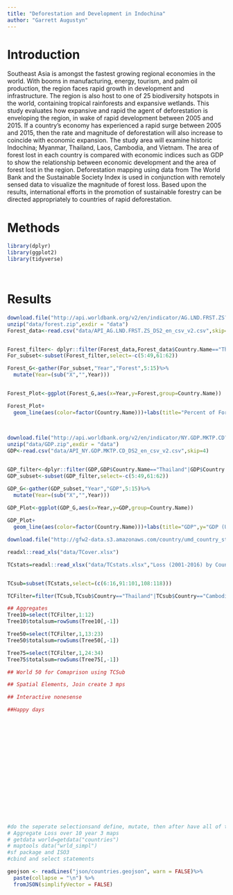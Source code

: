 ```yaml
---
title: "Deforestation and Development in Indochina"
author: "Garrett Augustyn"
---
```


# Introduction
Southeast Asia is amongst the fastest growing regional economies in the world. With booms in manufacturing, energy, tourism, and palm oil production, the region faces rapid growth in development and infrastructure. The region is also host to one of 25 biodiversity hotspots in the world, containing tropical rainforests and expansive wetlands. This study evaluates how expansive and rapid the agent of deforestation is enveloping the region, in wake of rapid development between 2005 and 2015. If a country's economy has experienced a rapid surge between 2005 and 2015, then the rate and magnitude of deforestation will also increase to coincide with economic expansion. The study area will examine historic Indochina; Myanmar, Thailand, Laos, Cambodia, and Vietnam. The area of forest lost in each country is compared with economic indices such as GDP to show the relationship between economic development and the area of forest lost in the region. Deforestation mapping using data from The World Bank and the Sustainable Society Index is used in conjunction with remotely sensed data to visualize the magnitude of forest loss. Based upon the results, international efforts in the promotion of sustainable forestry can be directed appropriately to countries of rapid deforestation. 



# Methods




```r
library(dplyr)
library(ggplot2)
library(tidyverse)




```

# Results

```r

download.file("http://api.worldbank.org/v2/en/indicator/AG.LND.FRST.ZS?downloadformat=csv",destfile = "data/forest.zip")
unzip("data/forest.zip",exdir = "data")
Forest_data<-read.csv("data/API_AG.LND.FRST.ZS_DS2_en_csv_v2.csv",skip=4)


Forest_filter<- dplyr::filter(Forest_data,Forest_data$Country.Name=="Thailand" |Forest_data$Country.Name=="Cambodia"|Forest_data$Country.Name=="Vietnam"|Forest_data$Country.Name=="Myanmar"|Forest_data$Country.Name=="Lao PDR")
For_subset<-subset(Forest_filter,select=-c(5:49,61:62)) 

Forest_G<-gather(For_subset,"Year","Forest",5:15)%>%
  mutate(Year=(sub("X","",Year)))


Forest_Plot<-ggplot(Forest_G,aes(x=Year,y=Forest,group=Country.Name))

Forest_Plot+
  geom_line(aes(color=factor(Country.Name)))+labs(title="Percent of Forested Area",y="Percent of Area Forested",color="Country")

 
  
download.file("http://api.worldbank.org/v2/en/indicator/NY.GDP.MKTP.CD?downloadformat=csv",destfile = "data/GDP.zip")
unzip("data/GDP.zip",exdir = "data")
GDP<-read.csv("data/API_NY.GDP.MKTP.CD_DS2_en_csv_v2.csv",skip=4)


GDP_filter<-dplyr::filter(GDP,GDP$Country.Name=="Thailand"|GDP$Country.Name=="Cambodia"|GDP$Country.Name=="Vietnam"|GDP$Country.Name=="Myanmar"|GDP$Country.Name=="Lao PDR")
GDP_subset<-subset(GDP_filter,select=-c(5:49,61:62)) 

GDP_G<-gather(GDP_subset,"Year","GDP",5:15)%>%
  mutate(Year=(sub("X","",Year)))

GDP_Plot<-ggplot(GDP_G,aes(x=Year,y=GDP,group=Country.Name))
  
GDP_Plot+
  geom_line(aes(color=factor(Country.Name)))+labs(title="GDP",y="GDP (US$)",color="Country")

download.file("http://gfw2-data.s3.amazonaws.com/country/umd_country_stats/tree_cover_stats_2016.xlsx",destfile="data/TCover")

readxl::read_xls("data/TCover.xlsx")

TCstats=readxl::read_xlsx("data/TCstats.xlsx","Loss (2001-2016) by Country",skip=1)


TCsub=subset(TCstats,select=(c(6:16,91:101,108:118)))                               

TCFilter=filter(TCsub,TCsub$Country=="Thailand"|TCsub$Country=="Cambodia"|TCsub$Country=="Vietnam"|TCsub$Country=="Myanmar"|TCsub$Country=="Laos")

## Aggregates
Tree10=select(TCFilter,1:12)
Tree10$totalsum=rowSums(Tree10[,-1])

Tree50=select(TCFilter,1,13:23)
Tree50$totalsum=rowSums(Tree50[,-1])

Tree75=select(TCFilter,1,24:34)
Tree75$totalsum=rowSums(Tree75[,-1])

## World 50 for Comaprison using TCSub

## Spatial Elements, Join create 3 mps

## Interactive nonesense

##Happy days












  


  


#do the seperate selectionsand define, mutate, then after have all of them cbind to make one table
# Aggregate Loss over 10 year 3 maps
# getdata world=getdata("countries")
# maptools data("wrld_simpl")
#sf package and ISO3 
#cbind and select statements

geojson <- readLines("json/countries.geojson", warn = FALSE)%>%
  paste(collapse = "\n") %>%
  fromJSON(simplifyVector = FALSE)


```






